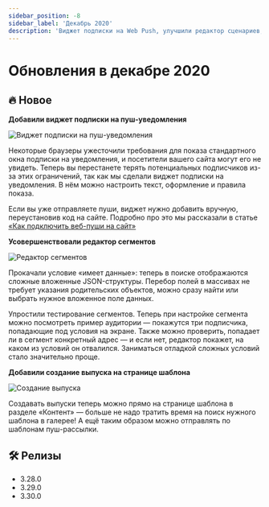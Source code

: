 ```yaml
---
sidebar_position: -8
sidebar_label: 'Декабрь 2020'
description: 'Виджет подписки на Web Push, улучшили редактор сценариев, создание выпуска на странице шаблона'
---
```



# Обновления в декабре 2020

## 🔥 Новое

**Добавили виджет подписки на пуш-уведомления**

<p align="left">
  <img src={webPushSubscribe} alt="Виджет подписки на пуш-уведомления" />
</p>

Некоторые браузеры ужесточили требования для показа стандартного окна подписки на уведомления, и посетители вашего сайта могут его не увидеть. Теперь вы перестанете терять потенциальных подписчиков из-за этих ограничений, так как мы сделали виджет подписки на уведомления. В нём можно настроить текст, оформление и правила показа.

Если вы уже отправляете пуши, виджет нужно добавить вручную, переустановив код на сайте. Подробно про это мы рассказали в статье [«Как подключить веб-пуши на сайт»](https://docs.sendsay.ru/ru/articles/3530557-%D0%BA%D0%B0%D0%BA-%D0%BF%D0%BE%D0%B4%D0%BA%D0%BB%D1%8E%D1%87%D0%B8%D1%82%D1%8C-%D0%B2%D0%B5%D0%B1-%D0%BF%D1%83%D1%88%D0%B8-%D0%BD%D0%B0-%D1%81%D0%B0%D0%B9%D1%82)

**Усовершенствовали редактор сегментов**

<p align="left">
  <img src={segmentEditor} alt="Редактор сегментов" />
</p>

Прокачали условие «имеет данные»: теперь в поиске отображаются сложные вложенные JSON-структуры. Перебор полей в массивах не требует указания родительских объектов, можно сразу найти или выбрать нужное вложенное поле данных.

Упростили тестирование сегментов. Теперь при настройке сегмента можно посмотреть пример аудитории — покажутся три подписчика, попадающие под условия на экране. Также можно проверить, попадает ли в сегмент конкретный адрес — и если нет, редактор покажет, на каком из условий он отвалился. Заниматься отладкой сложных условий стало значительно проще.

**Добавили создание выпуска на странице шаблона**

<p align="left">
  <img src={createEmailing} alt="Создание выпуска" />
</p>

Создавать выпуски теперь можно прямо на странице шаблона в разделе «Контент» — больше не надо тратить время на поиск нужного шаблона в галерее! А ещё таким образом можно отправлять по шаблонам пуш-рассылки.

## 🛠️ Релизы

- 3.28.0
- 3.29.0
- 3.30.0
